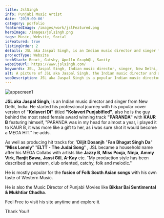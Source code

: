 ```yaml
---
title: JslSingh
info: Punjabi Music Artist
date: '2019-09-06'
category: porfolio
featuredImage: /images/work/jslFeatured.png
heroImage: /images/jslsingh.png
tags: Music, Website, Social
isFeatured: true
listingOrder: 2
details: JSL aka Jaspal Singh, is an Indian music director and singer from New Delhi, India
projectType: Website
techStack: React, Gatsby, Apollo GraphQL, Sanity
websiteUrl: https://www.jslsingh.com/
keywords: JSL, Jaspal Singh, Indian music director, singer, New Delhi, Kolaveri Punjabified, PARANDA, KAUR B, Diljit Dosanjh, Jazzy B, Miss Pooja, Ninja, Ammy Virk, Ranjit Bawa, Jassi Gill, A-Kay, western music, folk South Asian songs, Music Director, Punjabi movies, Bikkar Bai Sentimental, Mukhtiar Chadha.
alt: A picture of JSL aka Jaspal Singh, the Indian music director and singer from New Delhi, India.
seoDescription: JSL aka Jaspal Singh is a popular Indian music director and singer from New Delhi, India known for his fusion of folk South Asian songs with western music. He has produced hit tracks for artists like Jazzy B, Miss Pooja, Ninja, and more. JSL is also the music director of Punjabi movies like Bikkar Bai Sentimental & Mukhtiar Chadha.
---
```


![appscreen1](../images/jlsingh.jpg)

**JSL aka Jaspal Singh**, is an Indian music director and singer from New Delhi, India. He started his professional journey with his popular cover version of **"Kolaveri Di"** titled **"Kolaveri Punjabified"**, also he is the guy behind the most rated female award winning track **"PARANDA"** with **KAUR B** featuring himself, "PARANDA was in my head for almost a year, i played it to KAUR B, it was more like a gift to her, as i was sure shot it would become a MEGA HIT." he adds.

As well as producing hit tracks for, '**Diljit Dosanjh** "**Fan Bhagat Singh Da**" "**Miss Lonely**" "**ELTT - The Judai Song**" , JSL became a household name after his MEGA Collabs with artists like **Jazzy B**, **Miss Pooja**, **Ninja**, **Ammy Virk**, **Ranjit Bawa**, **Jassi Gill**, **A-Kay** etc. "My production style has been described as western, club oriented, catchy, folk and melodic."

He is mostly popular for the **fusion of Folk South Asian songs** with his own taste of Western Music.

He is also the Music Director of Punjabi Movies like **Bikkar Bai Sentimental & Mukhtiar Chadha**.

Feel Free to visit his site anytime and explore it.

Thank You!!

